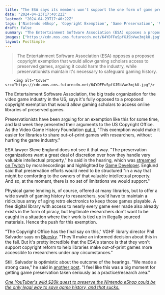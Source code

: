 ```yaml
---
title: "The ESA says its members won't support the one form of game preservation that might actually work"
date: "2024-04-23T17:40:22Z"
lastmod: "2024-04-23T17:40:22Z"
tags: ['Nintendo eShop', 'Copyright Exemption', 'Game Preservation', 'Video Game History Foundation', 'ESA', 'Game Developer', 'Bluesky']
draft: false
summary: "The Entertainment Software Association (ESA) opposes a proposed copyright exemption that would allow gaming scholars access to preserved games, arguing it could harm the industry, while preservationists maintain it's necessary to safeguard gaming history."
images: ["https://cdn.mos.cms.futurecdn.net/64YDFFuSpfXJSbVwe3mjkU.jpg"]
layout: PostSimple
---
```

> The Entertainment Software Association (ESA) opposes a proposed copyright exemption that would allow gaming scholars access to preserved games, arguing it could harm the industry, while preservationists maintain it's necessary to safeguard gaming history.


        <img alt="Cover" src="https://cdn.mos.cms.futurecdn.net/64YDFFuSpfXJSbVwe3mjkU.jpg"/>
        
The Entertainment Software Association, the big trade organization for the video game industry in the US, says it's fully opposed to a proposed copyright exemption that would allow gaming scholars to access online libraries of preserved games.

Preservationists have been arguing for an exemption like this for some time, and last week they presented their arguments to the US Copyright Office. As the Video Game History Foundation [put it](https://twitter.com/GameHistoryOrg/status/1778770525185052800), "This exemption would make it easier for libraries to share out-of-print games with researchers, without hurting the game industry."

ESA lawyer Steve Englund does not see it that way. "The preservation organizations want a great deal of discretion over how they handle very valuable intellectual property," he said in the hearing, which was [streamed on Twitch](https://www.twitch.tv/videos/2122947184?t=04h04m48s) by moralrecordings and highlighted by [Game Developer](https://www.gamedeveloper.com/business/esa-org-won-t-cooperate-game-preservation). Englund said that preservation efforts would need to be structured "in a way that might be comforting to the owners of that valuable intellectual property. And so, at the moment, there is no set of limitations we would support."

Physical game lending is, of course, offered at many libraries, but to offer a wide swath of gaming history to researchers, you'd have to maintain a ridiculous array of aging retro electronics to keep those games playable. A free digital library with access to nearly every game ever made also already exists in the form of piracy, but legitimate researchers don't want to be caught in a situation where their work is tied up in illegally sourced materials. Hence the push for this exemption.

"The Copyright Office has the final say on this," VGHF library director Phil Salvador says on [Bluesky](https://bsky.app/profile/philsalv.bsky.social). "They'll make an informed decision about this in the fall. But it's pretty incredible that the ESA's stance is that they won't support copyright reform to help libraries make out-of-print games more accessible to researchers under *any* circumstances."

Still, Salvador is optimistic about the outcome of the hearings. "We made a strong case," he said in [another post](https://bsky.app/profile/philsalv.bsky.social/post/3kqhf5mueck25). "I feel like this was a big moment for getting game preservation taken seriously as a practice/research area."

[<em>One YouTuber's wild $20k quest to preserve the Nintendo eShop could be the only legal way to save game history, and that sucks.</em>](https://www.gamesradar.com/youtubers-wild-dollar20k-quest-to-preserve-the-nintendo-eshop-could-be-the-only-legal-way-to-save-game-history-and-that-sucks/)
        